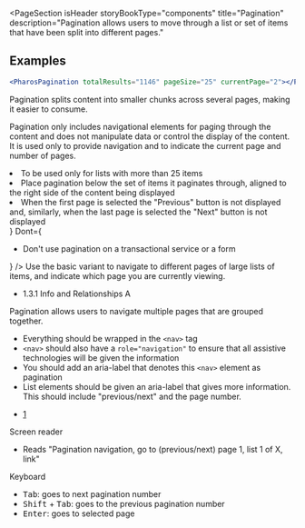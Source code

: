 
<PageSection
  isHeader
  storyBookType="components"
  title="Pagination"
  description="Pagination allows users to move through a list or set of items that have been split into different pages."
></PageSection>

## Examples

```jsx live
<PharosPagination totalResults="1146" pageSize="25" currentPage="2"></PharosPagination>
```

<PageSection topMargin title="Usage">
  <p>
    Pagination splits content into smaller chunks across several pages, making it easier to consume.
  </p>
  <p>
    Pagination only includes navigational elements for paging through the content and does not
    manipulate data or control the display of the content. It is used only to provide navigation and
    to indicate the current page and number of pages.
  </p>
</PageSection>

<PageSection title="Best practices">
  <BestPractices
    Do={
      <ul>
        <li>To be used only for lists with more than 25 items</li>
        <li>
          Place pagination below the set of items it paginates through, aligned to the right side of
          the content being displayed
        </li>
        <li>
          When the first page is selected the "Previous" button is not displayed and, similarly,
          when the last page is selected the "Next" button is not displayed
        </li>
      </ul>
    }
    Dont={
      <ul>
        <li>Don't use pagination on a transactional service or a form</li>
      </ul>
    }
  />
</PageSection>

<PageSection title="Variants">
  <PageSection title="Basic" subSectionLevel={1} lessMargin>
    Use the basic variant to navigate to different pages of large lists of items, and indicate which
    page you are currently viewing.
  </PageSection>
</PageSection>

<PageSection title="Accessibility">
  <PageSection title="Relevant WCAG guidelines" subSectionLevel={1} lessMargin>
    <ul>
      <li>
        <PharosLink href="https://www.w3.org/WAI/WCAG21/Understanding/info-and-relationships.html">
          1.3.1 Info and Relationships A
        </PharosLink>
      </li>
    </ul>
  </PageSection>
  <PageSection title="Importance" subSectionLevel={1} lessMargin>
    Pagination allows users to navigate multiple pages that are grouped together.
  </PageSection>
  <PageSection title="Code expectations" subSectionLevel={1} lessMargin>
    <ul>
      <li>
        Everything should be wrapped in the <code>&lt;nav&gt;</code> tag
      </li>
      <li>
        <code>&lt;nav&gt;</code> should also have a <code>role="navigation"</code> to ensure that
        all assistive technologies will be given the information
      </li>
      <li>
        You should add an aria-label that denotes this <code>&lt;nav&gt;</code> element as
        pagination
      </li>
      <li>
        List elements should be given an aria-label that gives more information. This should include
        "previous/next" and the page number.
      </li>
    </ul>
    <CodeBlock className="language-html">
      <nav role="navigation" aria-label="pagination navigation">
        <ul>
          <li>
            <a href="/example-page" aria-label="Go to previous/next page 1">
              1
            </a>
          </li>
        </ul>
      </nav>
    </CodeBlock>
  </PageSection>
  <PageSection title="Expected actions" subSectionLevel={1} lessMargin>
    <div style={{ marginBottom: 'var(--pharos-spacing-1-x)' }}>
      <PharosHeading level={'4'} preset={'1--bold'}>
        Screen reader
      </PharosHeading>
      <ul>
        <li>Reads "Pagination navigation, go to (previous/next) page 1, list 1 of X, link"</li>
      </ul>
    </div>
    <PharosHeading level={'4'} preset={'1--bold'}>
      Keyboard
    </PharosHeading>
    <ul>
      <li>
        <kbd>Tab</kbd>: goes to next pagination number
      </li>
      <li>
        <kbd>Shift</kbd> + <kbd>Tab</kbd>: goes to the previous pagination number
      </li>
      <li>
        <kbd>Enter</kbd>: goes to selected page
      </li>
    </ul>
  </PageSection>
</PageSection>
